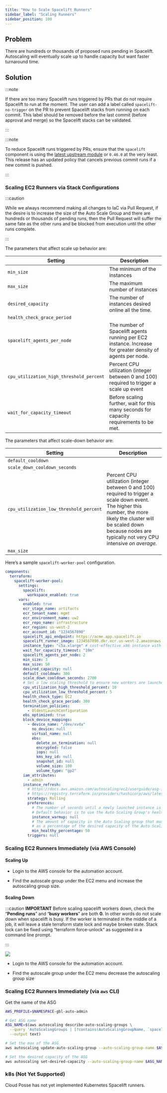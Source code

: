 ```yaml
---
title: "How to Scale Spacelift Runners"
sidebar_label: "Scaling Runners"
sidebar_position: 100
---
```


## Problem

There are hundreds or thousands of proposed runs pending in Spacelift. Autoscaling will eventually scale up to handle capacity but want faster turnaround time.

## Solution

:::note

If there are too many Spacelift runs triggered by PRs that do not require Spacelift to run at the moment. The user can add a label called `spacelift-no-trigger` on the PR to prevent Spacelift stacks from running on each commit. This label should be removed before the last commit (before approval and merge) so the Spacelift stacks can be validated.

:::

:::note

To reduce Spacelift runs triggered by PRs, ensure that the `spacelift` component is using the [latest upstream module](https://github.com/cloudposse/terraform-spacelift-cloud-infrastructure-automation/releases) or `0.46.0` at the very least. This release has an updated policy that cancels previous commit runs if a new commit is pushed.

:::

### Scaling EC2 Runners via Stack Configurations

:::caution

While we always recommend making all changes to IaC via Pull Request, if the desire is to increase the size of the Auto Scale Group and there are hundreds or thousands of pending runs, then the Pull Request will suffer the same fate as the other runs and be blocked from execution until the other runs complete.

:::

The parameters that affect scale up behavior are:

| **Setting**                              | **Description**                                                                                           |
| ---------------------------------------- | --------------------------------------------------------------------------------------------------------- |
| `min_size`                               | The minimum of the instances                                                                              |
| `max_size`                               | The maximum number of instances                                                                           |
| `desired_capacity`                       | The number of instances desired online all the time.                                                      |
| `health_check_grace_period`              |                                                                                                           |
| `spacelift_agents_per_node`              | The number of Spacelift agents running per EC2 instance. Increase for greater density of agents per node. |
| `cpu_utilization_high_threshold_percent` | Percent CPU utilization (integer between 0 and 100) required to trigger a scale up event                  |
| `wait_for_capacity_timeout`              | Before scaling further, wait for this many seconds for capacity requirements to be met.                   |

The parameters that affect scale-down behavior are:

| **Setting**                             | **Description**                                                                                                                                                                                                                      |
| --------------------------------------- | ------------------------------------------------------------------------------------------------------------------------------------------------------------------------------------------------------------------------------------ |
| `default_cooldown`                      |                                                                                                                                                                                                                                      |
| `scale_down_cooldown_seconds`           |                                                                                                                                                                                                                                      |
| `cpu_utilization_low_threshold_percent` | Percent CPU utilization (integer between 0 and 100) required to trigger a scale down event. The higher this number, the more likely the cluster will be scaled down because nodes are typically not very CPU intensive _on average._ |
| `max_size`                              |                                                                                                                                                                                                                                      |

Here’s a sample `spacelift-worker-pool` configuration.

```yaml
components:
  terraform:
    spacelift-worker-pool:
      settings:
        spacelift:
          workspace_enabled: true
      vars:
        enabled: true
        ecr_stage_name: artifacts
        ecr_tenant_name: mgmt
        ecr_environment_name: uw2
        ecr_repo_name: infrastructure
        ecr_region: us-west-2
        ecr_account_id: "1234567890"
        spacelift_api_endpoint: https://acme.app.spacelift.io
        spacelift_runner_image: 1234567890.dkr.ecr.us-west-2.amazonaws.com/infrastructure:latest
        instance_type: "c5a.xlarge" # cost-effective x86 instance with 4vCPU, 8GB (see: https://aws.amazon.com/ec2/instance-types/)
        wait_for_capacity_timeout: "10m"
        spacelift_agents_per_node: 2
        min_size: 3
        max_size: 50
        desired_capacity: null
        default_cooldown: 300
        scale_down_cooldown_seconds: 2700
        # Set a low scaling threshold to ensure new workers are launched as soon as the current one(s) are busy
        cpu_utilization_high_threshold_percent: 10
        cpu_utilization_low_threshold_percent: 5
        health_check_type: EC2
        health_check_grace_period: 300
        termination_policies:
          - OldestLaunchConfiguration
        ebs_optimized: true
        block_device_mappings:
          - device_name: "/dev/xvda"
            no_device: null
            virtual_name: null
            ebs:
              delete_on_termination: null
              encrypted: false
              iops: null
              kms_key_id: null
              snapshot_id: null
              volume_size: 100
              volume_type: "gp2"
        iam_attributes:
          - admin
        instance_refresh:
          # https://docs.aws.amazon.com/autoscaling/ec2/userguide/asg-instance-refresh.html
          # https://registry.terraform.io/providers/hashicorp/aws/latest/docs/resources/autoscaling_group#instance_refresh
          strategy: Rolling
          preferences:
            # The number of seconds until a newly launched instance is configured and ready to use
            # Default behavior is to use the Auto Scaling Group's health check grace period
            instance_warmup: null
            # The amount of capacity in the Auto Scaling group that must remain healthy during an instance refresh to allow the operation to continue,
            # as a percentage of the desired capacity of the Auto Scaling group
            min_healthy_percentage: 50
          triggers: null
```

### Scaling EC2 Runners Immediately (via AWS Console)

#### Scaling Up

- Login to the AWS console for the automation account.

- Find the autoscale group under the EC2 menu and increase the autoscaling group size.

#### Scaling Down

:::caution
**IMPORTANT**
Before scaling spacelift workers down, check the “**Pending runs**” and “**busy workers**” are both **0.** In other words do not scale down when spacelift is busy. If the worker is terminated in the middle of a job, it will leave a stale terraform state lock and maybe broken state. Stack lock can be fixed using “terraform force-unlock“ as suggested in a command line prompt.

:::

<img src="/assets/refarch/image-20220126-143824.png" /><br/>

- Login to the AWS console for the automation account.

- Find the autoscale group under the EC2 menu decrease the autoscaling group size

### Scaling EC2 Runners Immediately (via `aws` CLI)

Get the name of the ASG

```bash
AWS_PROFILE=$NAMESPACE-gbl-auto-admin

# Get ASG name
ASG_NAME=$(aws autoscaling describe-auto-scaling-groups \
  --query 'AutoScalingGroups | [?contains(AutoScalingGroupName, `spacelift`)] | [0].AutoScalingGroupName' \
  --output text)

# Set the max of the ASG
aws autoscaling update-auto-scaling-group --auto-scaling-group-name $ASG_NAME --max-size 10

# Set the desired capacity of the ASG
aws autoscaling set-desired-capacity --auto-scaling-group-name $ASG_NAME --desired-capacity 10
```

### k8s (Not Yet Supported)

Cloud Posse has not yet implemented Kubernetes Spacelift runners.



